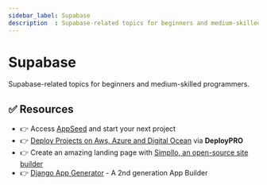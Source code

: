 ```yaml
---
sidebar_label: Supabase
description  : Supabase-related topics for beginners and medium-skilled programmers
---
```


# Supabase


<SubHeading>Supabase-related topics for beginners and medium-skilled programmers.</SubHeading>

<DocCardList />

## ✅ Resources 

- 👉 Access [AppSeed](https://appseed.us/) and start your next project
- 👉 [Deploy Projects on Aws, Azure and Digital Ocean](https://www.docs.deploypro.dev/) via **DeployPRO**
- 👉 Create an amazing landing page with [Simpllo, an open-source site builder](https://www.simpllo.com/)
- 👉 [Django App Generator](https://app-generator.dev/django/) - A 2nd generation App Builder
